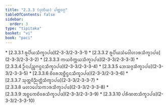 ```yaml
---
title: "2.3.3 (ᨴᩩᨲᩥᨿ) ᨸᨲ᩠ᨲᩅᨣ᩠ᨣ"
tableOfContents: false
sidebar:
  order: 3
type: "tipitaka"
basket: "vi"
book: "paci"
---
```



<DynamicBreadcrumb />



<TableOfContents book="paci" section="2.3.3">
* [2.3.3.1 ᩁᩪᨸᩥᨿᩈᩥᨠ᩠ᨡᩣᨸᨴ](2-3-3/2-3-3-1)
* [2.3.3.2 ᩁᩪᨸᩥᨿᩈᩴᩅᩮᩤᩉᩣᩁᩈᩥᨠ᩠ᨡᩣᨸᨴ](2-3-3/2-3-3-2)
* [2.3.3.3 ᨠᨿᩅᩥᨠ᩠ᨠᨿᩈᩥᨠ᩠ᨡᩣᨸᨴ](2-3-3/2-3-3-3)
* [2.3.3.4 ᩐᨶᨸᨬ᩠ᨧᨻᨶ᩠ᨵᨶᩈᩥᨠ᩠ᨡᩣᨸᨴ](2-3-3/2-3-3-4)
* [2.3.3.5 ᨽᩮᩈᨩ᩠ᨩᩈᩥᨠ᩠ᨡᩣᨸᨴ](2-3-3/2-3-3-5)
* [2.3.3.6 ᨧᩦᩅᩁᩋᨧ᩠ᨨᩥᨶ᩠ᨴᨶᩈᩥᨠ᩠ᨡᩣᨸᨴ](2-3-3/2-3-3-6)
* [2.3.3.7 ᩈᩩᨲ᩠ᨲᩅᩥᨬ᩠ᨬᨲ᩠ᨲᩥᩈᩥᨠ᩠ᨡᩣᨸᨴ](2-3-3/2-3-3-7)
* [2.3.3.8 ᨾᩉᩣᨸᩮᩈᨠᩣᩁᩈᩥᨠ᩠ᨡᩣᨸᨴ](2-3-3/2-3-3-8)
* [2.3.3.9 ᩋᨧ᩠ᨧᩮᨠᨧᩦᩅᩁᩈᩥᨠ᩠ᨡᩣᨸᨴ](2-3-3/2-3-3-9)
* [2.3.3.10 ᨸᩁᩥᨱᨲᩈᩥᨠ᩠ᨡᩣᨸᨴ](2-3-3/2-3-3-10)
</TableOfContents>